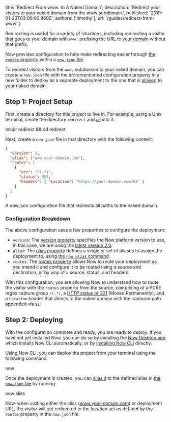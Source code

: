 
  title: 'Redirect From www. to A Naked Domain',
  description:
    'Redirect your vistors to your naked domain from the www subdomain.',
  published: '2019-01-23T03:00:00.860Z',
  authors: ['timothy'],
  url: '/guides/redirect-from-www'
}

Redirecting is useful for a variety of situations, including redirecting a visitor that goes to your domain with `www.` prefixing the URL to [your domain](https://zeit.co/docs/v2/domains-and-aliases/adding-a-domain/) without that prefix.

Now provides configuration to help make redirecting easier through [the `routes` property](/docs/v2/deployments/configuration#routes) within a [`now.json` file](/docs/v2/deployments/configuration).

To redirect visitors from the `www.` subdomain to your naked domain, you can create a `now.json` file with the aforementioned configuration property in a new folder to deploy as a separate deployment to the one that is [aliased](/docs/v2/domains-and-aliases/aliasing-a-deployment/) to your naked domain.

## Step 1: Project Setup

First, create a directory for this project to live in. For example, using a Unix terminal, create the directory `redirect` and [`cd`](<https://en.wikipedia.org/wiki/Cd_(command)>) into it:

<TerminalInput>mkdir redirect && cd redirect</TerminalInput>

Next, create a `now.json` file in that directory with the following content:

```json
{
  "version": 2,
  "alias": ["www.your-domain.com"],
  "routes": [
    {
      "src": "/(.*)",
      "status": 301,
      "headers": { "Location": "https://your-domain.com/$1" }
    }
  ]
}
```

<Caption>
  A <InlineCode>now.json</InlineCode> configuration file that redirects all
  paths to the naked domain.
</Caption>

### Configuration Breakdown

The above configuration uses a few properties to configure the deployment:

- `version`: The [version property](/docs/v2/deployments/configuration#version) specifies the Now platform version to use, in this case, we are using the [latest version 2.0](/docs/v2/platform/overview/#versioning).
- `alias`: The [alias property](/docs/v2/deployments/configuration#alias) defines a single or set of aliases to assign the deployment to, using [the `now alias` command](/docs/v2/domains-and-aliases/aliasing-a-deployment/).
- `routes`: The [routes property](/docs/v2/deployments/configuration#routes) allows Now to route your deployment as you intend it and configure it to be routed using a source and destination, or by way of a source, status, and headers.

With this configuration, you are allowing Now to understand how to route the visitor with the `routes` property from the source, comprising of a PCRE regex capture group `/(.*)`, a [HTTP status of 301](https://en.wikipedia.org/wiki/HTTP_301) (Moved Permanently), and a `Location` header that directs to the naked domain with the captured path appended via `$1`.

## Step 2: Deploying

With the configuration complete and ready, you are ready to deploy. If you have not yet installed Now, you can do so by installing the [Now Desktop app](/docs/v2/getting-started/installation/#now-desktop) which installs Now CLI automatically, or by [installing Now CLI](/docs/v2/getting-started/installation/#now-cli) directly.

Using Now CLI, you can deploy the project from your terminal using the following command:

<TerminalInput>now</TerminalInput>

Once the deployment is created, you can [alias it](https://zeit.co/docs/v2/domains-and-aliases/adding-a-domain/) to the defined alias in [the `now.json` file](#project-setup) by running:

<TerminalInput>now alias</TerminalInput>

Now, when visiting either the alias (www.your-domain.com) or deployment URL, the visitor will get redirected to the location set as defined by the `routes` property in the `now.json` file.

